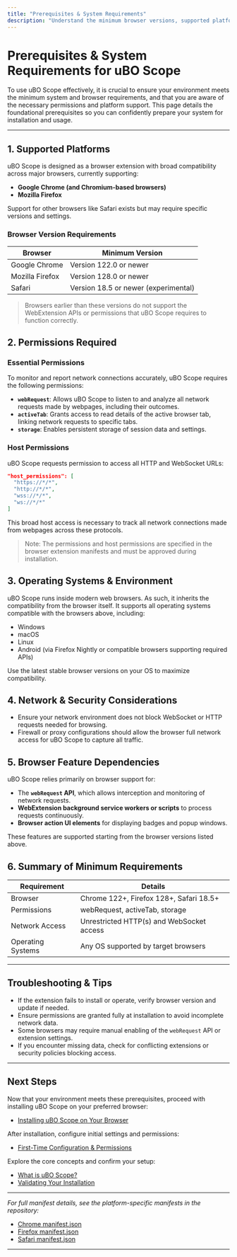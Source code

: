 ```yaml
---
title: "Prerequisites & System Requirements"
description: "Understand the minimum browser versions, supported platforms (Chrome and Firefox), and permissions required for uBO Scope to function properly. This foundation ensures users are ready to proceed with setup on their preferred platform."
---
```


# Prerequisites & System Requirements for uBO Scope

To use uBO Scope effectively, it is crucial to ensure your environment meets the minimum system and browser requirements, and that you are aware of the necessary permissions and platform support. This page details the foundational prerequisites so you can confidently prepare your system for installation and usage.

---

## 1. Supported Platforms

uBO Scope is designed as a browser extension with broad compatibility across major browsers, currently supporting:

- **Google Chrome (and Chromium-based browsers)**
- **Mozilla Firefox**

Support for other browsers like Safari exists but may require specific versions and settings.

### Browser Version Requirements

| Browser          | Minimum Version             |
|------------------|-----------------------------|
| Google Chrome    | Version 122.0 or newer       |
| Mozilla Firefox  | Version 128.0 or newer       |
| Safari           | Version 18.5 or newer (experimental)

> Browsers earlier than these versions do not support the WebExtension APIs or permissions that uBO Scope requires to function correctly.

## 2. Permissions Required

### Essential Permissions

To monitor and report network connections accurately, uBO Scope requires the following permissions:

- **`webRequest`**: Allows uBO Scope to listen to and analyze all network requests made by webpages, including their outcomes.
- **`activeTab`**: Grants access to read details of the active browser tab, linking network requests to specific tabs.
- **`storage`**: Enables persistent storage of session data and settings.

### Host Permissions

uBO Scope requests permission to access all HTTP and WebSocket URLs:

```json
"host_permissions": [
  "https://*/*",
  "http://*/*",
  "wss://*/*",
  "ws://*/*"
]
```

This broad host access is necessary to track all network connections made from webpages across these protocols.

> Note: The permissions and host permissions are specified in the browser extension manifests and must be approved during installation.

## 3. Operating Systems & Environment

uBO Scope runs inside modern web browsers. As such, it inherits the compatibility from the browser itself. It supports all operating systems compatible with the browsers above, including:

- Windows
- macOS
- Linux
- Android (via Firefox Nightly or compatible browsers supporting required APIs)

Use the latest stable browser versions on your OS to maximize compatibility.

## 4. Network & Security Considerations

- Ensure your network environment does not block WebSocket or HTTP requests needed for browsing.
- Firewall or proxy configurations should allow the browser full network access for uBO Scope to capture all traffic.

## 5. Browser Feature Dependencies

uBO Scope relies primarily on browser support for:

- The **`webRequest` API**, which allows interception and monitoring of network requests.
- **WebExtension background service workers or scripts** to process requests continuously.
- **Browser action UI elements** for displaying badges and popup windows.

These features are supported starting from the browser versions listed above.

## 6. Summary of Minimum Requirements

| Requirement                      | Details                                   |
|---------------------------------|-------------------------------------------|
| Browser                        | Chrome 122+, Firefox 128+, Safari 18.5+ |
| Permissions                   | webRequest, activeTab, storage             |
| Network Access                | Unrestricted HTTP(s) and WebSocket access |
| Operating Systems             | Any OS supported by target browsers       |

---

## Troubleshooting & Tips

- If the extension fails to install or operate, verify browser version and update if needed.
- Ensure permissions are granted fully at installation to avoid incomplete network data.
- Some browsers may require manual enabling of the `webRequest` API or extension settings.
- If you encounter missing data, check for conflicting extensions or security policies blocking access.

---

## Next Steps

Now that your environment meets these prerequisites, proceed with installing uBO Scope on your preferred browser:

- [Installing uBO Scope on Your Browser](/getting-started/setup-basics/installation-multi-platform)

After installation, configure initial settings and permissions:

- [First-Time Configuration & Permissions](/getting-started/setup-basics/configuration-initial-settings)

Explore the core concepts and confirm your setup:

- [What is uBO Scope?](/overview/introduction-core-concepts/what-is-ubo-scope)
- [Validating Your Installation](/getting-started/making-first-use/validating-install-worked)

---

_For full manifest details, see the platform-specific manifests in the repository:_

- [Chrome manifest.json](https://github.com/gorhill/uBO-Scope/blob/main/platform/chromium/manifest.json)
- [Firefox manifest.json](https://github.com/gorhill/uBO-Scope/blob/main/platform/firefox/manifest.json)
- [Safari manifest.json](https://github.com/gorhill/uBO-Scope/blob/main/platform/safari/manifest.json)

---